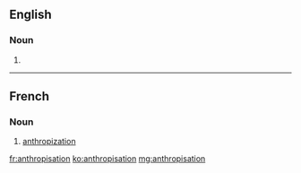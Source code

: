==English==

===Noun===
{{en-noun|-}}

# {{alternative spelling of|anthropization|lang=en}}

----

==French==

===Noun===
{{fr-noun|f}}

# [[anthropization]]

[[fr:anthropisation]]
[[ko:anthropisation]]
[[mg:anthropisation]]